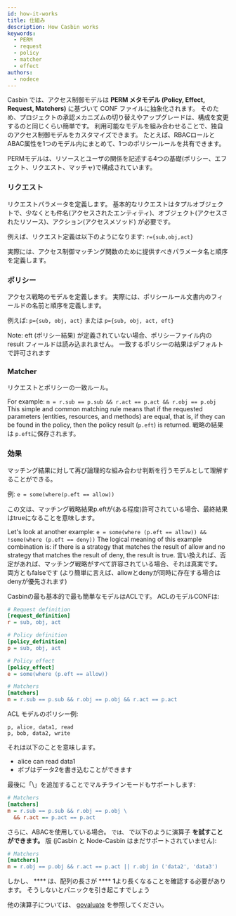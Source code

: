 ```yaml
---
id: how-it-works
title: 仕組み
description: How Casbin works
keywords:
  - PERM
  - request
  - policy
  - matcher
  - effect
authors:
  - nodece
---
```


Casbin では、アクセス制御モデルは **PERM メタモデル (Policy, Effect, Request, Matchers)** に基づいて CONF ファイルに抽象化されます。 そのため、プロジェクトの承認メカニズムの切り替えやアップグレードは、構成を変更するのと同じくらい簡単です。 利用可能なモデルを組み合わせることで、独自のアクセス制御モデルをカスタマイズできます。 たとえば、RBACロールとABAC属性を1つのモデル内にまとめて、1つのポリシールールを共有できます。

PERMモデルは、リソースとユーザの関係を記述する4つの基礎(ポリシー、エフェクト、リクエスト、マッチャ)で構成されています。

### リクエスト
リクエストパラメータを定義します。 基本的なリクエストはタプルオブジェクトで、少なくとも件名(アクセスされたエンティティ)、オブジェクト(アクセスされたリソース)、アクション(アクセスメソッド) が必要です。

例えば、リクエスト定義は以下のようになります: `r={sub,obj,act}`

実際には、アクセス制御マッチング関数のために提供すべきパラメータ名と順序を定義します。

### ポリシー
アクセス戦略のモデルを定義します。 実際には、ポリシールール文書内のフィールドの名前と順序を定義します。

例えば: `p={sub, obj, act}` または `p={sub, obj, act, eft}`

Note: eft (ポリシー結果) が定義されていない場合、ポリシーファイル内の result フィールドは読み込まれません。 一致するポリシーの結果はデフォルトで許可されます

### Matcher
リクエストとポリシーの一致ルール。

For example: `m = r.sub == p.sub && r.act == p.act && r.obj == p.obj` This simple and common matching rule means that if the requested parameters (entities, resources, and methods) are equal, that is, if they can be found in the policy, then the policy result (`p.eft`) is returned. 戦略の結果は `p.eft`に保存されます。

### 効果
マッチング結果に対して再び論理的な組み合わせ判断を行うモデルとして理解することができる。

例: `e = some(where(p.eft == allow))`

この文は、マッチング戦略結果p.eftが(ある程度)許可されている場合、最終結果はtrueになることを意味します。

Let's look at another example: `e = some(where (p.eft == allow)) && !some(where (p.eft == deny))` The logical meaning of this example combination is: if there is a strategy that matches the result of allow and no strategy that matches the result of deny, the result is true. 言い換えれば、否定があれば、マッチング戦略がすべて許容されている場合、それは真実です。 両方ともfalseです (より簡単に言えば、allowとdenyが同時に存在する場合はdenyが優先されます)

Casbinの最も基本的で最も簡単なモデルはACLです。 ACLのモデルCONFは:

```ini
# Request definition
[request_definition]
r = sub, obj, act

# Policy definition
[policy_definition]
p = sub, obj, act

# Policy effect
[policy_effect]
e = some(where (p.eft == allow))

# Matchers
[matchers]
m = r.sub == p.sub && r.obj == p.obj && r.act == p.act

```

ACL モデルのポリシー例:

```
p, alice, data1, read
p, bob, data2, write
```

それは以下のことを意味します。

- alice can read data1
- ボブはデータ2を書き込むことができます

最後に「\\」を追加することでマルチラインモードもサポートします:

```ini
# Matchers
[matchers]
m = r.sub == p.sub && r.obj == p.obj \ 
  && r.act == p.act == p.act
```

さらに、ABACを使用している場合。 `では、` で以下のように演算子 **を試すことができます。** 版 (jCasbin と Node-Casbin はまだサポートされていません):

```ini
# Matchers
[matchers]
m = r.obj == p.obj && r.act == p.act || r.obj in ('data2', 'data3')
```

しかし、 **** は、配列の長さが **** **1**より長くなることを確認する必要があります。 そうしないとパニックを引き起こすでしょう

他の演算子については、 [govaluate](https://github.com/Knetic/govaluate) を参照してください。


